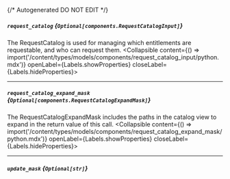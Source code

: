 {/* Autogenerated DO NOT EDIT  */}

##### `request_catalog` *{`Optional[components.RequestCatalogInput]`}*
The RequestCatalog is used for managing which entitlements are requestable, and who can request them.
<Collapsible content={() => import('/content/types/models/components/request_catalog_input/python.mdx')} openLabel={Labels.showProperties} closeLabel={Labels.hideProperties}>
</Collapsible>

---
##### `request_catalog_expand_mask` *{`Optional[components.RequestCatalogExpandMask]`}*
The RequestCatalogExpandMask includes the paths in the catalog view to expand in the return value of this call.
<Collapsible content={() => import('/content/types/models/components/request_catalog_expand_mask/python.mdx')} openLabel={Labels.showProperties} closeLabel={Labels.hideProperties}>
</Collapsible>

---
##### `update_mask` *{`Optional[str]`}*


